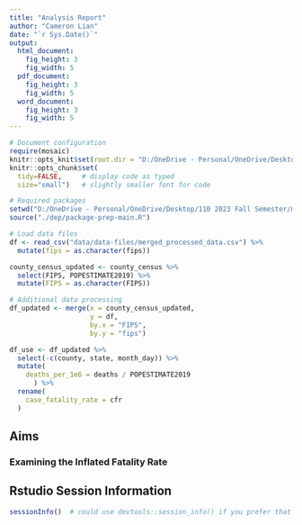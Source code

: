 ```yaml
---
title: "Analysis Report"
author: "Cameron Lian"
date: "`r Sys.Date()`"
output: 
  html_document:
    fig_height: 3
    fig_width: 5
  pdf_document:
    fig_height: 3
    fig_width: 5
  word_document:
    fig_height: 3
    fig_width: 5
---
```


```r
# Document configuration
require(mosaic)
knitr::opts_knit$set(root.dir = "D:/OneDrive - Personal/OneDrive/Desktop/110 2023 Fall Semester/modeling-the-pandemic")
knitr::opts_chunk$set(
  tidy=FALSE,     # display code as typed
  size="small")   # slightly smaller font for code
```

```r
# Required packages
setwd("D:/OneDrive - Personal/OneDrive/Desktop/110 2023 Fall Semester/modeling-the-pandemic")
source("./dep/package-prep-main.R")

# Load data files
df <- read_csv("data/data-files/merged_processed_data.csv") %>% 
  mutate(fips = as.character(fips))

county_census_updated <- county_census %>% 
  select(FIPS, POPESTIMATE2019) %>% 
  mutate(FIPS = as.character(FIPS))
```

```r
# Additional data processing
df_updated <- merge(x = county_census_updated, 
                    y = df, 
                    by.x = "FIPS", 
                    by.y = "fips")

df_use <- df_updated %>% 
  select(-c(county, state, month_day)) %>% 
  mutate(
    deaths_per_1e6 = deaths / POPESTIMATE2019
      ) %>% 
  rename(
    case_fatality_rate = cfr
  )
```

## Aims

### Examining the Inflated Fatality Rate



## Rstudio Session Information
```r
sessionInfo()  # could use devtools::session_info() if you prefer that
```
